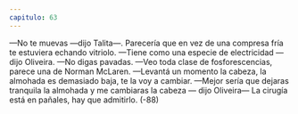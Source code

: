 ```yaml
---
capitulo: 63
---
```


—No te muevas —dijo Talita—. Parecería que en vez de una compresa fría te
estuviera echando vitriolo.
—Tiene como una especie de electricidad —dijo Oliveira.
—No digas pavadas.
—Veo toda clase de fosforescencias, parece una de Norman McLaren.
—Levantá un momento la cabeza, la almohada es demasiado baja, te la voy a
cambiar.
—Mejor sería que dejaras tranquila la almohada y me cambiaras la cabeza —
dijo Oliveira— La cirugía está en pañales, hay que admitirlo.
(-88)
